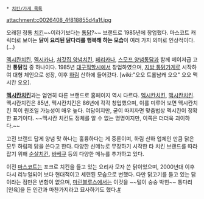  * [[치킨/가게 목록]]

attachment:c0026408_4f818855d4a1f.jpg

오래된 정통 [[치킨]]~~이라기보다는 [[통닭]]?~~ 브랜드로 1985년에 창업했다. 마스코트 캐릭터로 보이는 '''닭이 요리된 닭다리를 행복해 하는 모습'''이 여러 가지 의미로 인상적이다.(...)

[[멕시칸치킨]], [[멕시카나]], [[처갓집 양념치킨]], [[페리카나]], [[스모프 양념통닭]]과 함께 메이저급 고전 '''통닭'''집 중 하나이다. 1985년 [[대구광역시|대구직할시]]에서 창업하였으며, [[지방 통닭가게]]로 시작하여 대형 체인으로 성장, 이후 [[하림]] 산하에 들어갔다. [wiki:"오오 트롤남캐 오오" 오오 맥시칸 오오].

'''[[멕시칸치킨]]'''과는 엄연히 다른 브랜드로 홈페이지 역시 다르다. [http://www.mexicanchicken.co.kr/ 멕시칸치킨], [http://www.mexican.co.kr/ 맥시칸치킨]. 맥시칸치킨은 85년, 멕시칸치킨은 86년에 각각 창업했으며, 이를 미루어 보면 맥시칸치킨 쪽이 원조일 가능성이 매우 높다. 여담이지만, 굳이 따지자면 맞춤법상 멕시칸이 정확한 표기이다. ~~맥시칸 치킨도 정체를 알 수 없는 명명이지만, 이쪽은 더더욱 괴이하다.~~

고전 브랜드 답게 양념 맛 하나는 훌륭하다는 게 중론이며, 하림 산하 업체인 만큼 닭은 모두 하림제 닭을 쓴다고 한다. 다양한 신메뉴로 무장하기 시작한 타 치킨 브랜드를 따라잡기 위해 [[순살치킨]], [[바베큐]] 등의 다양한 메뉴를 추가하고 있다.

이전 [[마스코트]]는 포크로 치킨을 들고 있는 요리사 모자 쓴 닭이었으며, 2000년대 이후 다시 리뉴얼되어 보다 현대적이고 세련된 모습으로 변했다. 다만 닭고기를 들고 있는 닭이라는 점만은 변함이 없으며, [[마린블루스]]에서는 이것을 ~~털이 숭숭 박힌~~ 통다리 [인육]을 든 인간과 마찬가지라고 묘사하기도 했다.[http://www.toez2dj.net/zeroboard/data/e_humor/12_27.jpg #]
